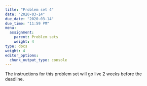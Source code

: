 ```yaml
---
title: "Problem set 4"
date: "2020-03-14"
due_date: "2020-03-14"
due_time: "11:59 PM"
menu:
  assignment:
    parent: Problem sets
    weight: 4
type: docs
weight: 4
editor_options: 
  chunk_output_type: console
---
```


The instructions for this problem set will go live 2 weeks before the deadline.
